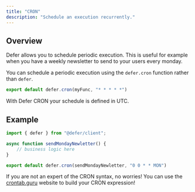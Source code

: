 ```yaml
---
title: "CRON"
description: "Schedule an execution recurrently."
---
```


## Overview

Defer allows you to schedule periodic execution. This is useful for
example when you have a weekly newsletter to send to your users every
monday.

You can schedule a periodic execution using the `defer.cron` function
rather than `defer`.

```js
export default defer.cron(myFunc, "* * * * *")
```

<Warning>

With Defer CRON your schedule is defined in UTC.

</Warning>

## Example

```js
import { defer } from "@defer/client";

async function sendMondayNewletter() {
	// business logic here
}

export default defer.cron(sendMondayNewletter, "0 0 * * MON")
```

<Tip>

If you are not an expert of the CRON syntax, no worries! You can use
the [crontab.guru](https://crontab.guru/) website to build your CRON
expression!

</Tip>


